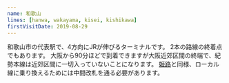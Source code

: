```yaml
---
name: 和歌山
lines: [hanwa, wakayama, kisei, kishikawa]
firstVisitDate: 2019-08-29
---
```


和歌山市の代表駅で、4方向にJRが伸びるターミナルです。
2本の路線の終着点でもあります。
大阪から90分ほどで到着できますが大阪近郊区間の終端で、紀勢本線は近郊区間に一切入っていないことになります。
[姫路](./himeji)と同様、ローカル線に乗り換えるためには中間改札を通る必要があります。
